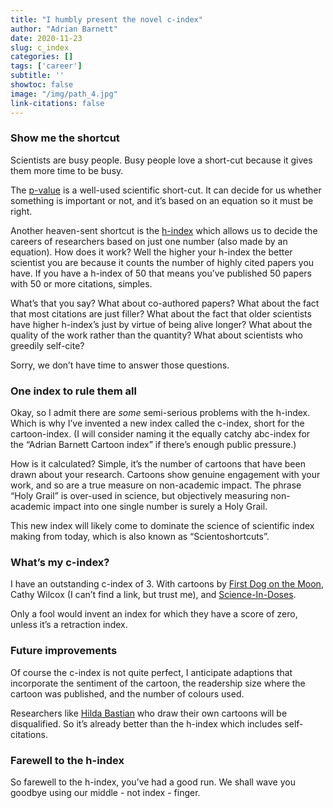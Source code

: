 ```yaml
---
title: "I humbly present the novel c-index"
author: "Adrian Barnett"
date: 2020-11-23
slug: c_index
categories: []
tags: ['career']
subtitle: ''
showtoc: false
image: "/img/path_4.jpg"
link-citations: false
---
```


### Show me the shortcut

Scientists are busy people. Busy people love a short-cut because it gives them more time to be busy. 

The [p-value](https://medianwatch.netlify.app/post/pvalue_pledge/) is a well-used scientific short-cut. It can decide for us whether something is important or not, and it's based on an equation so it must be right.

Another heaven-sent shortcut is the [h-index](https://en.wikipedia.org/wiki/H-index) which allows us to decide the careers of researchers based on just one number (also made by an equation). 
How does it work? Well the higher your h-index the better scientist you are because it counts the number of highly cited papers you have. If you have a h-index of 50 that means you've published 50 papers with 50 or more citations, simples. 

What's that you say? What about co-authored papers? What about the fact that most citations are just filler? What about the fact that older scientists have higher h-index's just by virtue of being alive longer? What about the quality of the work rather than the quantity? What about scientists who greedily self-cite? 

Sorry, we don't have time to answer those questions.

### One index to rule them all

Okay, so I admit there are _some_ semi-serious problems with the h-index. Which is why I've invented a new index called the c-index, short for the cartoon-index. (I will consider naming it the equally catchy abc-index for the "Adrian Barnett Cartoon index" if there's enough public pressure.)

How is it calculated? Simple, it's the number of cartoons that have been drawn about your research. Cartoons show genuine engagement with your work, and so are a true measure on non-academic impact. The phrase "Holy Grail" is over-used in science, but objectively measuring non-academic impact into one single number is surely a Holy Grail. 

This new index will likely come to dominate the science of scientific index making from today, which is also known as "Scientoshortcuts".

### What's my c-index?

I have an outstanding c-index of 3. With cartoons by [First Dog on the Moon](https://firstdogonthemoon.com.au/cartoons/2013/03/26/we-could-be-enjoying-science-from-the-year-2413-right-now/), Cathy Wilcox (I can't find a link, but trust me), and [Science-In-Doses](https://www.scienceindoses.com/2020/09/acronyms-are-new-jargon.html). 

Only a fool would invent an index for which they have a score of zero, unless it's a retraction index.

### Future improvements

Of course the c-index is not quite perfect, I anticipate adaptions that incorporate the sentiment of the cartoon, the readership size where the cartoon was published, and the number of colours used.

Researchers like [Hilda Bastian](https://hildabastian.net/) who draw their own cartoons will be disqualified. So it's already better than the h-index which includes self-citations.

### Farewell to the h-index

So farewell to the h-index, you've had a good run. We shall wave you goodbye using our middle - not index - finger.


